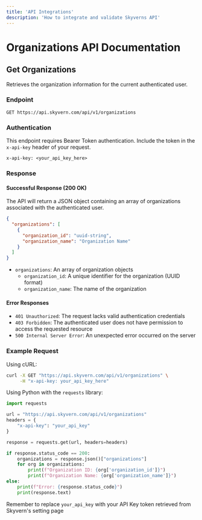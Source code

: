 ```yaml
---
title: 'API Integrations'
description: 'How to integrate and validate Skyverns API'
---
```


# Organizations API Documentation

## Get Organizations

Retrieves the organization information for the current authenticated user.

### Endpoint

```
GET https://api.skyvern.com/api/v1/organizations
```

### Authentication

This endpoint requires Bearer Token authentication. Include the token in the `x-api-key` header of your request.

```
x-api-key: <your_api_key_here>
```

### Response

#### Successful Response (200 OK)

The API will return a JSON object containing an array of organizations associated with the authenticated user.

```json
{
  "organizations": [
    {
      "organization_id": "uuid-string",
      "organization_name": "Organization Name"
    }
  ]
}
```

- `organizations`: An array of organization objects
  - `organization_id`: A unique identifier for the organization (UUID format)
  - `organization_name`: The name of the organization

#### Error Responses

- `401 Unauthorized`: The request lacks valid authentication credentials
- `403 Forbidden`: The authenticated user does not have permission to access the requested resource
- `500 Internal Server Error`: An unexpected error occurred on the server

### Example Request

Using cURL:

```bash
curl -X GET "https://api.skyvern.com/api/v1/organizations" \
     -H "x-api-key: your_api_key_here"
```

Using Python with the `requests` library:

```python
import requests

url = "https://api.skyvern.com/api/v1/organizations"
headers = {
    "x-api-key": "your_api_key"
}

response = requests.get(url, headers=headers)

if response.status_code == 200:
    organizations = response.json()["organizations"]
    for org in organizations:
        print(f"Organization ID: {org['organization_id']}")
        print(f"Organization Name: {org['organization_name']}")
else:
    print(f"Error: {response.status_code}")
    print(response.text)
```

Remember to replace `your_api_key` with your API Key token retrieved from Skyvern's setting page